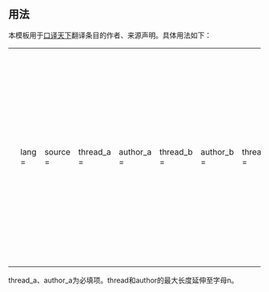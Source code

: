 <includeonly><!-- 在這裡加入模板的保護標識 --></includeonly><noinclude>{{template doc page viewed directly}}</noinclude>
<!-- 在本行下編輯模板說明 -->

== 用法 ==
本模板用于[http://www.kouyitianxia.cn/ 口译天下]翻译条目的作者、来源声明。具体用法如下：
{|class = "wikitable"
|
<pre>
&#123;{kouyitianxia
|lang     = 
|source   = 
|thread_a = 
|author_a = 
|thread_b = 
|author_b = 
|thread_c = 
|author_c = 
|thread_d = 
|author_d = 
}&#125;
</pre>
|
<pre>
-{zh;zh-hans;zh-hant|
语言代码（默认为en）
其他语言维基百科的原始条目
翻译来源A（必填）
翻译作者A（必填）
翻译来源B
翻译作者B
翻译来源C
翻译作者C
翻译来源D
翻译作者D
}-
</pre>
|}

thread_a、author_a为必填项。thread和author的最大长度延伸至字母n。
<includeonly>
<!-- 本行下加入模板的分類 -->

<!-- 本行下加入模板的跨語言鏈接 -->

</includeonly>